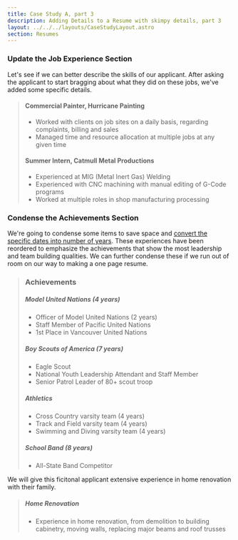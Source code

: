 ```yaml
---
title: Case Study A, part 3
description: Adding Details to a Resume with skimpy details, part 3
layout: ../../../layouts/CaseStudyLayout.astro
section: Resumes
---
```


### Update the Job Experience Section

Let's see if we can better describe the skills of our applicant. After asking the applicant to start bragging about what they did on these jobs, we've added some specific details.

> #### Commercial Painter, Hurricane Painting
> * Worked with clients on job sites on a daily basis, regarding complaints, billing and sales
> * Managed time and resource allocation at multiple jobs at any given time
> 
> #### Summer Intern, Catmull Metal Productions
> * Experienced at MIG (Metal Inert Gas) Welding 
> * Experienced with CNC machining with manual editing of G-Code programs
> * Worked at multiple roles in shop manufacturing processing

### Condense the Achievements Section

We're going to condense some items to save space and [convert the specific dates into number of years](/en/resume/tips/dates-not-recommended). These experiences have been reordered to emphasize the achievements that show the most leadership and team building qualities. We can further condense these if we run out of room on our way to making a one page resume.

> ### Achievements
> ##### Model United Nations (4 years)
> * Officer of Model United Nations (2 years)
> * Staff Member of Pacific United Nations 
> * 1st Place in Vancouver United Nations
> 
> ##### Boy Scouts of America (7 years)
> * Eagle Scout
> * National Youth Leadership Attendant and Staff Member
> * Senior Patrol Leader of 80+ scout troop
> ##### Athletics
> * Cross Country varsity team (4 years)
> * Track and Field varsity team (4 years)
> * Swimming and Diving varsity team (4 years)
>
> ##### School Band (8 years)
> * All-State Band Competitor

We will give this ficitonal applicant extensive experience in home renovation with their family. 

> ##### Home Renovation
> * Experience in home renovation, from demolition to building cabinetry, moving walls, replacing major beams and roof trusses